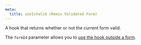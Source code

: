 ```yaml
---
meta:
  title: useIsValid (Remix Validated Form)
---
```



<PropHeader
  variant="h1"
  prop="useIsValid"
  type="(formId?: string) => boolean"
/>

A hook that returns whether or not the current form valid.

The `formId` parameter allows you to [use the hook outside a form](/use-outside-forms).
